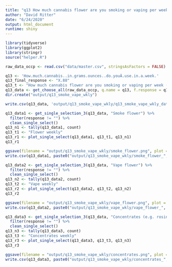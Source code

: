 ```yaml
---
title: "q13 How much cannabis flower are you smoking or vaping per week (ie. grams, ounces, etc)?"
author: "David Ritter"
date: "6/24/2020"
output: html_document
runtime: shiny
---
```


```r
library(tidyverse)
library(ggplot2)
library(stringr)
source("helper.R")
```

```r
raw_data_occp <- read.csv("data/master.csv", stringsAsFactors = FALSE)
```

```r
q13 <- 'How.much.cannabis..in.grams.ounces..do.youÂ.use.in.a.week.'
q13_final_response <- "X.88"
q13_t <- "How much cannabis flower are you smoking or vaping per week (ie. grams, ounces, etc)?"
q13_data <- get_choose_all(raw_data_occp, q.name = q13, f.response = q13_final_response)
dir.create("output/q13_smoke_vape_wkly")
```

```r
write.csv(q13_data, 'output/q13_smoke_vape_wkly/q13_smoke_vape_wkly_data.csv', row.names = FALSE)
```

```r
q13_data1 <- get_single_selection_3(q13_data, "Smoke flower") %>%
  filter(response != "") %>%
  clean_single_select()
q13_n1 <- tally(q13_data1, count)
q13_t1 <- "Flower weekly"
q13_r1 <- plot_single_select(q13_data1, q13_t1, q13_n1)
q13_r1
```

```r
ggsave(filename = "output/q13_smoke_vape_wkly/smoke_flower.png", plot = q13_r1, device = 'png')
write.csv(q13_data1, paste0("output/q13_smoke_vape_wkly/smoke_flower_", q13_n1, ".csv"), row.names = FALSE)
```

```r
q13_data2 <- get_single_selection_3(q13_data, "Vape flower") %>%
  filter(response != "") %>%
  clean_single_select()
q13_n2 <- tally(q13_data2, count)
q13_t2 <- "Vape weekly"
q13_r2 <- plot_single_select(q13_data2, q13_t2, q13_n2)
q13_r2
```

```r
ggsave(filename = "output/q13_smoke_vape_wkly/vape_flower.png", plot = q13_r2, device = 'png')
write.csv(q13_data2, paste0("output/q13_smoke_vape_wkly/vape_flower_", q13_n2, ".csv"), row.names = FALSE)
```

```r
q13_data3 <- get_single_selection_3(q13_data, "Concentrates (e.g. rosin, shatter, wax, hash, kief, etc)") %>%
  filter(response != "") %>%
  clean_single_select()
q13_n3 <- tally(q13_data3, count)
q13_t3 <- "Concentrates weekly"
q13_r3 <- plot_single_select(q13_data3, q13_t3, q13_n3)
q13_r3
```

```r
ggsave(filename = "output/q13_smoke_vape_wkly/concentrates.png", plot = q13_r3, device = 'png')
write.csv(q13_data3, paste0("output/q13_smoke_vape_wkly/concentrates_", q13_n3, ".csv"), row.names = FALSE)
```

